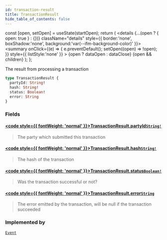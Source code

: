 ```yaml
---
id: transaction-result
title: TransactionResult
hide_table_of_contents: false
---
```







  const [open, setOpen] = useState(startOpen);
  return (
    <details {...(open ? { open: true } : {})} className="details" style={{ border:'none', boxShadow:'none', background:'var(--ifm-background-color)' }}>
      <summary
        onClick={(e) => {
          e.preventDefault();
          setOpen((open) => !open);
        }}
        style={{ listStyle:'none' }}
      >
      {open ? dataOpen : dataClose}
      </summary>
      {open && children}
    </details>
  );
};




The result from processing a transaction


```graphql
type TransactionResult {
  partyId: String!
  hash: String!
  status: Boolean!
  error: String
}
```


### Fields

#### [<code style={{ fontWeight: 'normal' }}>TransactionResult.<b>partyId</b></code>](#)<Bullet />[`String!`](/testnet/api/graphql/scalars/string) <Badge class="secondary" text="non-null"/> <Badge class="secondary" text="scalar"/>
> The party which submitted this transaction
> 

#### [<code style={{ fontWeight: 'normal' }}>TransactionResult.<b>hash</b></code>](#)<Bullet />[`String!`](/testnet/api/graphql/scalars/string) <Badge class="secondary" text="non-null"/> <Badge class="secondary" text="scalar"/>
> The hash of the transaction
> 

#### [<code style={{ fontWeight: 'normal' }}>TransactionResult.<b>status</b></code>](#)<Bullet />[`Boolean!`](/testnet/api/graphql/scalars/boolean) <Badge class="secondary" text="non-null"/> <Badge class="secondary" text="scalar"/>
> Was the transaction successful or not?
> 

#### [<code style={{ fontWeight: 'normal' }}>TransactionResult.<b>error</b></code>](#)<Bullet />[`String`](/testnet/api/graphql/scalars/string) <Badge class="secondary" text="scalar"/>
> The error emitted by the transaction, will be null if the transaction succeeded
> 



### Implemented by

[`Event`](/testnet/api/graphql/unions/event)  <Badge class="secondary" text="union"/>

